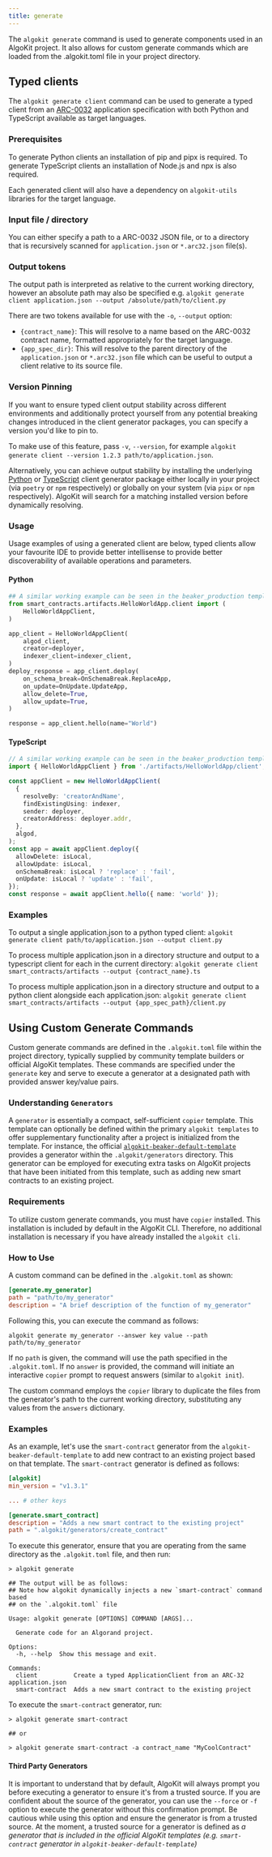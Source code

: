 ```yaml
---
title: generate
---
```


The `algokit generate` command is used to generate components used in an AlgoKit project. It also allows for custom generate commands which are loaded from the .algokit.toml file in your project directory.

## Typed clients

The `algokit generate client` command can be used to generate a typed client from an [ARC-0032](https://arc.algorand.foundation/ARCs/arc-0032) application specification with both Python and TypeScript available as target languages.

### Prerequisites

To generate Python clients an installation of pip and pipx is required.
To generate TypeScript clients an installation of Node.js and npx is also required.

Each generated client will also have a dependency on `algokit-utils` libraries for the target language.

### Input file / directory

You can either specify a path to a ARC-0032 JSON file, or to a directory that is recursively scanned for `application.json` or `*.arc32.json` file(s).

### Output tokens

The output path is interpreted as relative to the current working directory, however an absolute path may also be specified e.g.
`algokit generate client application.json --output /absolute/path/to/client.py`

There are two tokens available for use with the `-o`, `--output` option:

- `{contract_name}`: This will resolve to a name based on the ARC-0032 contract name, formatted appropriately for the target language.
- `{app_spec_dir}`: This will resolve to the parent directory of the `application.json` or `*.arc32.json` file which can be useful to output a client relative to its source file.

### Version Pinning

If you want to ensure typed client output stability across different environments and additionally protect yourself from any potential breaking changes introduced in the client generator packages, you can specify a version you'd like to pin to.

To make use of this feature, pass `-v`, `--version`, for example `algokit generate client --version 1.2.3 path/to/application.json`.

Alternatively, you can achieve output stability by installing the underlying [Python](https://github.com/algorandfoundation/algokit-client-generator-py) or [TypeScript](https://github.com/algorandfoundation/algokit-client-generator-ts) client generator package either locally in your project (via `poetry` or `npm` respectively) or globally on your system (via `pipx` or `npm` respectively). AlgoKit will search for a matching installed version before dynamically resolving.

### Usage

Usage examples of using a generated client are below, typed clients allow your favourite IDE to provide better intellisense to provide better discoverability
of available operations and parameters.

#### Python

```python
## A similar working example can be seen in the beaker_production template, when using Python deployment
from smart_contracts.artifacts.HelloWorldApp.client import (
    HelloWorldAppClient,
)

app_client = HelloWorldAppClient(
    algod_client,
    creator=deployer,
    indexer_client=indexer_client,
)
deploy_response = app_client.deploy(
    on_schema_break=OnSchemaBreak.ReplaceApp,
    on_update=OnUpdate.UpdateApp,
    allow_delete=True,
    allow_update=True,
)

response = app_client.hello(name="World")
```

#### TypeScript

```typescript
// A similar working example can be seen in the beaker_production template, when using TypeScript deployment
import { HelloWorldAppClient } from './artifacts/HelloWorldApp/client';

const appClient = new HelloWorldAppClient(
  {
    resolveBy: 'creatorAndName',
    findExistingUsing: indexer,
    sender: deployer,
    creatorAddress: deployer.addr,
  },
  algod,
);
const app = await appClient.deploy({
  allowDelete: isLocal,
  allowUpdate: isLocal,
  onSchemaBreak: isLocal ? 'replace' : 'fail',
  onUpdate: isLocal ? 'update' : 'fail',
});
const response = await appClient.hello({ name: 'world' });
```

### Examples

To output a single application.json to a python typed client:
`algokit generate client path/to/application.json --output client.py`

To process multiple application.json in a directory structure and output to a typescript client for each in the current directory:
`algokit generate client smart_contracts/artifacts --output {contract_name}.ts`

To process multiple application.json in a directory structure and output to a python client alongside each application.json:
`algokit generate client smart_contracts/artifacts --output {app_spec_path}/client.py`

## Using Custom Generate Commands

Custom generate commands are defined in the `.algokit.toml` file within the project directory, typically supplied by community template builders or official AlgoKit templates. These commands are specified under the `generate` key and serve to execute a generator at a designated path with provided answer key/value pairs.

### Understanding `Generators`

A `generator` is essentially a compact, self-sufficient `copier` template. This template can optionally be defined within the primary `algokit templates` to offer supplementary functionality after a project is initialized from the template. For instance, the official [`algokit-beaker-default-template`](https://github.com/algorandfoundation/algokit-beaker-default-template/tree/main/template_content) provides a generator within the `.algokit/generators` directory. This generator can be employed for executing extra tasks on AlgoKit projects that have been initiated from this template, such as adding new smart contracts to an existing project.

### Requirements

To utilize custom generate commands, you must have `copier` installed. This installation is included by default in the AlgoKit CLI. Therefore, no additional installation is necessary if you have already installed the `algokit cli`.

### How to Use

A custom command can be defined in the `.algokit.toml` as shown:

```toml
[generate.my_generator]
path = "path/to/my_generator"
description = "A brief description of the function of my_generator"
```

Following this, you can execute the command as follows:

`algokit generate my_generator --answer key value --path path/to/my_generator`

If no `path` is given, the command will use the path specified in the `.algokit.toml`. If no `answer` is provided, the command will initiate an interactive `copier` prompt to request answers (similar to `algokit init`).

The custom command employs the `copier` library to duplicate the files from the generator's path to the current working directory, substituting any values from the `answers` dictionary.

### Examples

As an example, let's use the `smart-contract` generator from the `algokit-beaker-default-template` to add new contract to an existing project based on that template. The `smart-contract` generator is defined as follows:

```toml
[algokit]
min_version = "v1.3.1"

... # other keys

[generate.smart_contract]
description = "Adds a new smart contract to the existing project"
path = ".algokit/generators/create_contract"
```

To execute this generator, ensure that you are operating from the same directory as the `.algokit.toml` file, and then run:

```shell showLineNumbers=false frame=none
> algokit generate

## The output will be as follows:
## Note how algokit dynamically injects a new `smart-contract` command based
## on the `.algokit.toml` file

Usage: algokit generate [OPTIONS] COMMAND [ARGS]...

  Generate code for an Algorand project.

Options:
  -h, --help  Show this message and exit.

Commands:
  client          Create a typed ApplicationClient from an ARC-32 application.json
  smart-contract  Adds a new smart contract to the existing project
```

To execute the `smart-contract` generator, run:

```shell showLineNumbers=false frame=none
> algokit generate smart-contract

## or

> algokit generate smart-contract -a contract_name "MyCoolContract"
```

#### Third Party Generators

It is important to understand that by default, AlgoKit will always prompt you before executing a generator to ensure it's from a trusted source. If you are confident about the source of the generator, you can use the `--force` or `-f` option to execute the generator without this confirmation prompt. Be cautious while using this option and ensure the generator is from a trusted source. At the moment, a trusted source for a generator is defined as _a generator that is included in the official AlgoKit templates (e.g. `smart-contract` generator in `algokit-beaker-default-template`)_
